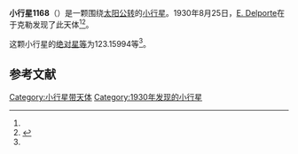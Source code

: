 {{Infobox planet
| bgcolour = #FFFFC0
| name = 1168 Brandia
| symbol = 
| image = 
| caption = 
| discovery = yes
| discovery_ref = 
| discoverer = [[E._Delporte|E. Delporte]]
| discovery_site = [[于克勒|于克勒]] 
| discovered = 1930年8月25日
| designations = yes
| mp_name = 
| named_after = 
| alt_names = 
| mp_category = [[主带小行星|主带小行星]]
| orbit_ref = <ref name="a">[http://ssd.jpl.nasa.gov/sbdb.cgi?sstr=1168 1168 Brandia] {{Wayback|url=http://ssd.jpl.nasa.gov/sbdb.cgi?sstr=1168 |date=20151230134638 }}，小行星數據庫瀏覽器（JPL Small-Body Database Browser）－[[美国国家航空航天局|美国国家航空航天局]]喷气推进实验室</ref>
| epoch = 2456400.5 (2013年4月18日更新)
| aphelion = {{convert|3.1086416|AU|km|3|abbr=on|lk=out}}
| perihelion = {{convert|1.9984854|AU|km|3|abbr=on}}
| semimajor = {{convert|2.5535635|AU|km|3|abbr=on}}
| eccentricity = 0.2173739
| period = 1490.453459 [[日|日]]<br />4.08[[儒略年|儒略年]]
| avg_speed = 
| inclination = 12.73325
| asc_node = 218.72545
| mean_anomaly = 
| arg_peri = 123.15994
| satellites = 
| physical_characteristics = yes
| dimensions = 
| mass = 
| density = 
| surface_grav = 
| escape_velocity = 
| sidereal_day = 
| axial_tilt = 
| pole_ecliptic_lat = 
| pole_ecliptic_lon = 
| albedo = 
| temperatures= 
| temp_name1 = 
| mean_temp_1 = 
| max_temp_1 = 
| temp_name2 = 
| max_temp_2 = 
| spectral_type = 
| abs_magnitude = 123.15994
}}

'''小行星1168'''（{{lang-en|1168 Brandia}}）是一颗围绕[[太阳|太阳]][[公转|公转]]的[[小行星|小行星]]。1930年8月25日，[[E._Delporte|E. Delporte]]在于克勒发现了此天体<ref name="a" /><ref>{{cite news|title=小行星列表|url=http://cfa-www.harvard.edu/iau/lists/NumberedMPs.txt|accessdate=2013-07-08|newspaper=哈佛大学|archive-date=2008-05-17|archive-url=https://web.archive.org/web/20080517010638/http://cfa-www.harvard.edu/iau/lists/NumberedMPs.txt|dead-url=no}}</ref>。

这颗小行星的[[绝对星等|绝对星等]]为123.15994等<ref name="a" />。

==参考文献==
{{reflist}}
{{Minor Planet Number|[[小行星1167|小行星1167]]|[[小行星1169|小行星1169]]}}

{{小天体}}

[[Category:小行星带天体|Category:小行星带天体]]
[[Category:1930年发现的小行星|Category:1930年发现的小行星]]

{{asteroid-stub}}